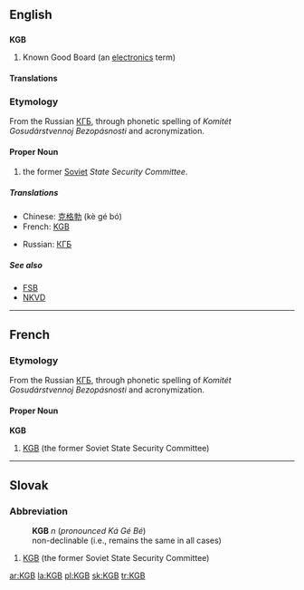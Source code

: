 ==English==
{{wikipedia}}

==={{initialism}}===
'''KGB'''

# Known Good Board (an [[electronics]] term)

====Translations====
{{trans-top|Known Good Board}}
{{trans-mid}}
{{trans-bottom}}

===Etymology===
From the Russian [[КГБ]], through phonetic spelling of ''Komitét Gosudárstvennoj Bezopásnosti'' and acronymization.

====Proper Noun====
{{en-proper-noun}}

# the former [[Soviet]] ''State Security Committee''.

=====Translations=====
{{trans-top|Soviet KGB}}
*Chinese: [[克格勃]] (kè gé bó)
*French: [[KGB]] {{m}}
{{trans-mid}}
*Russian: [[КГБ]]
{{trans-bottom}}

=====See also=====
*[[FSB]]
*[[NKVD]]

----

==French==

===Etymology===
From the Russian [[КГБ]], through phonetic spelling of ''Komitét Gosudárstvennoj Bezopásnosti'' and acronymization.

====Proper Noun====
'''KGB''' {{m}}

# [[KGB]] (the former Soviet State Security Committee)

----

==Slovak==

===Abbreviation===
:'''KGB''' ''n'' (''pronounced Ká Gé Bé'')
:non-declinable (i.e., remains the same in all cases)

# [[KGB]] (the former Soviet State Security Committee)

[[ar:KGB]]
[[la:KGB]]
[[pl:KGB]]
[[sk:KGB]]
[[tr:KGB]]